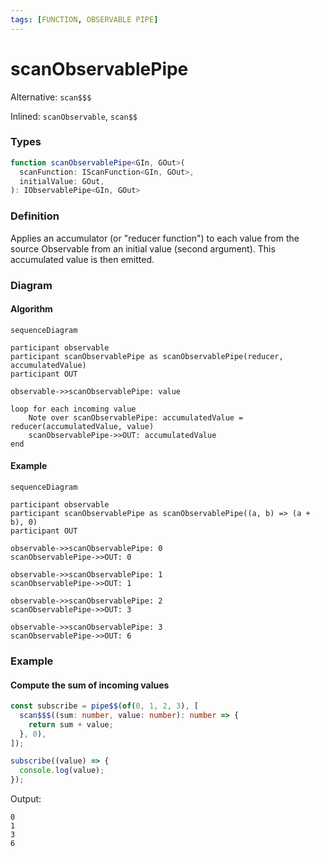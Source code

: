 ```yaml
---
tags: [FUNCTION, OBSERVABLE PIPE]
---
```


# scanObservablePipe

Alternative: `scan$$$`

Inlined: `scanObservable`, `scan$$`

### Types

```ts
function scanObservablePipe<GIn, GOut>(
  scanFunction: IScanFunction<GIn, GOut>,
  initialValue: GOut,
): IObservablePipe<GIn, GOut>
```

### Definition

Applies an accumulator (or "reducer function") to each value from the source Observable from an initial value (second argument).
This accumulated value is then emitted.

### Diagram

#### Algorithm

```mermaid
sequenceDiagram

participant observable
participant scanObservablePipe as scanObservablePipe(reducer, accumulatedValue)
participant OUT

observable->>scanObservablePipe: value

loop for each incoming value
    Note over scanObservablePipe: accumulatedValue = reducer(accumulatedValue, value)
    scanObservablePipe->>OUT: accumulatedValue
end
```

#### Example

```mermaid
sequenceDiagram

participant observable
participant scanObservablePipe as scanObservablePipe((a, b) => (a + b), 0)
participant OUT

observable->>scanObservablePipe: 0
scanObservablePipe->>OUT: 0

observable->>scanObservablePipe: 1
scanObservablePipe->>OUT: 1

observable->>scanObservablePipe: 2
scanObservablePipe->>OUT: 3

observable->>scanObservablePipe: 3
scanObservablePipe->>OUT: 6
```

### Example

#### Compute the sum of incoming values

```ts
const subscribe = pipe$$(of(0, 1, 2, 3), [
  scan$$$((sum: number, value: number): number => {
    return sum + value;
  }, 0),
]);

subscribe((value) => {
  console.log(value);
});
```

Output:

```text
0
1
3
6
```


